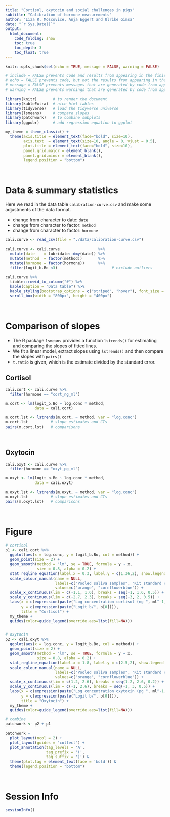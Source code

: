 ```yaml
---
title: "Cortisol, oxytocin and social challenges in pigs"
subtitle: "Calibration of hormone measurements"
author: "Liza R. Moscovice, Anja Eggert and Ulrike Gimsa"
date: "`r Sys.Date()`"
output:
  html_document:
    code_folding: show
    toc: true
    toc_depth: 3
    toc_float: true
---
```


```r
knitr::opts_chunk$set(echo = TRUE, message = FALSE, warning = FALSE)

# include = FALSE prevents code and results from appearing in the finished file, but code runs.
# echo = FALSE prevents code, but not the results from appearing in the finished file.
# message = FALSE prevents messages that are generated by code from appearing in the finished file.
# warning = FALSE prevents warnings that are generated by code from appearing in the finished.
```

```r
library(knitr)       # to render the document
library(kableExtra)  # nice html tables
library(tidyverse)   # load the tidyverse universe
library(lsmeans)     # compare slopes
library(patchwork)   # to combine subplots
library(ggpubr)      # add regression equation to ggplot
```

```r
my_theme = theme_classic() +
  theme(axis.title = element_text(face="bold", size=10),
        axis.text  = element_text(size=10, angle = 0, vjust = 0.5),
        plot.title = element_text(face="bold", size=10),
        panel.grid.major = element_blank(),
        panel.grid.minor = element_blank(),
        legend.position = "bottom")
```

\ 

# Data &  summary statistics

Here we read in the data table `calibration-curve.csv` and make some adjustments of the data format.

* change from character to date: `date`
* change from character to factor: `method`
* change from character to factor: `hormone`

```r
cali.curve <- read_csv(file = "./data/calibration-curve.csv")  

cali.curve <- cali.curve                 %>% 
  mutate(date    = lubridate::dmy(date)) %>% 
  mutate(method  = factor(method))       %>% 
  mutate(hormone = factor(hormone))      %>% 
  filter(logit_b.Bo <3)                        # exclude outliers

cali.curve %>% 
  tibble::rowid_to_column("#") %>% 
  kable(caption = "Data table") %>%
  kable_styling(bootstrap_options = c("striped", "hover"), font_size = 10) %>% 
  scroll_box(width = "800px", height = "400px")
```

\ 

# Comparison of slopes

* The R package `lsmeans` provides a function `lstrends()` for estimating and comparing the slopes of
fitted lines.
* We fit a linear model, extract slopes using `lstrends()` and then compare the slopes with `pairs()`
* `t.ratio` is given, which is the estimate divided by the standard error.

## Cortisol

```r
cali.cort <- cali.curve %>% 
  filter(hormone == "cort_ng_ml")

m.cort <- lm(logit_b.Bo ~ log.conc * method,
             data = cali.cort)

m.cort.lst <- lstrends(m.cort, ~ method, var = "log.conc")
m.cort.lst          # slope estimates and CIs
pairs(m.cort.lst)   # comparisons
```

\ 

## Oxytocin

```r
cali.oxyt <- cali.curve %>% 
  filter(hormone == "oxyt_pg_ml")

m.oxyt <- lm(logit_b.Bo ~ log.conc * method,
             data = cali.oxyt)

m.oxyt.lst <- lstrends(m.oxyt, ~ method, var = "log.conc")
m.oxyt.lst          # slope estimates and CIs
pairs(m.oxyt.lst)   # comparisons
```

\ 

# Figure

```r
# cortisol
p1 <- cali.cort %>% 
  ggplot(aes(x = log.conc, y = logit_b.Bo, col = method)) +
  geom_point(size = 2) + 
  geom_smooth(method = "lm", se = TRUE, formula = y ~ x,
              size = 0.8, alpha = 0.2) +
  stat_regline_equation(label.x = 0.3, label.y = c(1.36,2), show.legend = FALSE) +
  scale_colour_manual(name = NULL,
                      labels=c("Pooled saliva samples", "Kit standard curve"),
                      values=c("orange", "cornflowerblue")) +
  scale_x_continuous(lim = c(-1.1, 1.6), breaks = seq(-1, 1.6, 0.5)) +
  scale_y_continuous(lim = c(-2.7, 2.3), breaks = seq(-3, 2, 0.5)) +
  labs(x = c(expression(paste("Log concentration cortisol (ng ", ml^-1, ")"))),
       y = c(expression(paste("Logit b/", b[0]))),
       title = "Cortisol") +
  my_theme +
  guides(color=guide_legend(override.aes=list(fill=NA)))


# oxytocin
p2 <- cali.oxyt %>% 
  ggplot(aes(x = log.conc, y = logit_b.Bo, col = method)) +
  geom_point(size = 2) + 
  geom_smooth(method = "lm", se = TRUE, formula = y ~ x,
              size = 0.8, alpha = 0.2) +
  stat_regline_equation(label.x = 1.8, label.y = c(2.5,2), show.legend = FALSE) +
  scale_colour_manual(name = NULL,
                      labels=c("Pooled saliva samples", "Kit standard curve"),
                      values=c("orange", "cornflowerblue")) +
  scale_x_continuous(lim = c(1.2, 2.6), breaks = seq(1.2, 2.6, 0.2)) +
  scale_y_continuous(lim = c(-1, 2.6), breaks = seq(-1, 3, 0.5)) +
  labs(x = c(expression(paste("Log concentration oxytocin (pg ", ml^-1, ")"))),
       y = c(expression(paste("Logit b/", b[0]))),
       title = "Oxytocin") +
  my_theme +
  guides(color=guide_legend(override.aes=list(fill=NA)))

# combine
patchwork <- p2 + p1

patchwork +
  plot_layout(ncol = 2) +
  plot_layout(guides = "collect") +
  plot_annotation(tag_levels = 'A',
                  tag_prefix = '(',
                  tag_suffix = ')') &
  theme(plot.tag = element_text(face = 'bold')) &
  theme(legend.position = "bottom")
```

\ 

# Session Info

```r
sessionInfo()
```
